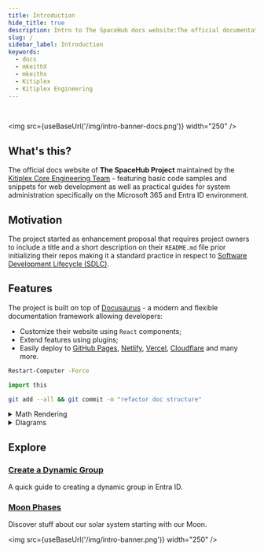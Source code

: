 ```yaml
---
title: Introduction
hide_title: true
description: Intro to The SpaceHub docs website:The official documentation for The SpaceHub Project
slug: /
sidebar_label: Introduction
keywords:
  - docs
  - mkeithX
  - mkeithx
  - Kitiplex
  - Kitiplex Engineering
---
```



<br />

<img src={useBaseUrl('/img/intro-banner-docs.png')} width="250" />


## What's this?

The official docs website of **The SpaceHub Project** maintained by the [Kitiplex Core Engineering Team](https://github.com/kitiplex) - featuring basic code samples and snippets for web development as well as practical guides for system administration specifically on the Microsoft 365 and Entra ID environment.

## Motivation

The project started as enhancement proposal that requires project owners to include a title and a short description on their `README.md` file prior initializing their repos making it a standard practice in respect to [Software Development Lifecycle (SDLC)](https://github.com/resources/articles/software-development/what-is-sdlc#sdlc-best-practices-and-challenges).

## Features

The project is built on top of [Docusaurus](https://docusaurus.io) - a modern and flexible documentation framework allowing developers:

- Customize their website using `React` components;
- Extend features using plugins;
- Easily deploy to [GitHub Pages](https://docs.github.com/en/pages/getting-started-with-github-pages/configuring-a-publishing-source-for-your-github-pages-site), [Netlify](https://www.netlify.com/with/react/), [Vercel](https://vercel.com/new), [Cloudflare](https://pages.cloudflare.com/) and many more.

<BrowserWindow>

<Tabs>
<TabItem value="sh" label="PowerShell">

```sh
Restart-Computer -Force
```

</TabItem>

<TabItem value="py" label="Python">

```py
import this
```

</TabItem>
<TabItem value="git" label="Git">

```bash
git add --all && git commit -m "refactor doc structure"
```

</TabItem>
</Tabs>

</BrowserWindow>

<!-- <BrowserWindow>


</BrowserWindow> -->

<details>
<summary>Math Rendering</summary>

For displaying complex equations

- $ E = mc^2 $
- $ F = ma $
- $ I = \int_0^{2\pi} \sin(x)\,dx $

</details>

<details>
<summary>Diagrams</summary>

For clear visual explanations

```mermaid
  graph LR;
  A-->B-->C;
```

```mermaid
kanban
  Todo
    [Create Documentation]
    docs[Create Blog about the new diagram]
  [In progress]
    id6[Create renderer so that it works in all cases.  We also add som extra text here for testing  purposes. And some more just for the extra flare.]
  id9[Ready for deploy]
    id8[Design grammar]@{ assigned: 'knsv' }
  id10[Ready for test]
    id4[Create parsing tests]@{ ticket: MC-2038,  assigned: 'K.Sveidqvist', priority: 'High' }
    id66[last item]@{ priority: 'Very Low', assigned:   'knsv' }
  id11[Done]
    id5[define getData]
    id2[Title of diagram is more than 100 chars when  user duplicates diagram with 100 char]@{ ticket:   MC-2036, priority: 'Very High'}
    id3[Update DB function]@{ ticket: MC-2037,  assigned: knsv, priority: 'High' }

  id12[Can't reproduce]
    id3[Weird flickering in Firefox]
```

</details>

## Explore

<Columns className='item margin-bottom-lg'>

<Column className="text--left item  padding--sm">
  <Card
    shadow="tl"
    style={{ border: "1.5px solid var(--ifm-color-primary)", height: "100%" }}>
    <CardHeader>
      <h3>
        <a href="/docs/system-administration/ms-entra/create-dynamic-group">Create a Dynamic Group</a>
      </h3>
    </CardHeader>
    <CardBody>A quick guide to creating a dynamic group in Entra ID.</CardBody>
  </Card>
</Column>

<Column className="text--left item  padding--sm">
  <Card
    shadow="tl"
    style={{ border: "1.5px solid var(--ifm-color-primary)", height: "100%" }}
  >
    <CardHeader>
      <h3>
        <a href="/cosmos/solar-system/moons/phases-of-the-moon">Moon Phases</a>
      </h3>
    </CardHeader>
    <CardBody>
    Discover stuff about our solar system starting with our Moon.
    </CardBody>
  </Card>
</Column>
</Columns>

<br />



<img src={useBaseUrl('/img/intro-banner.png')} width="250" />
